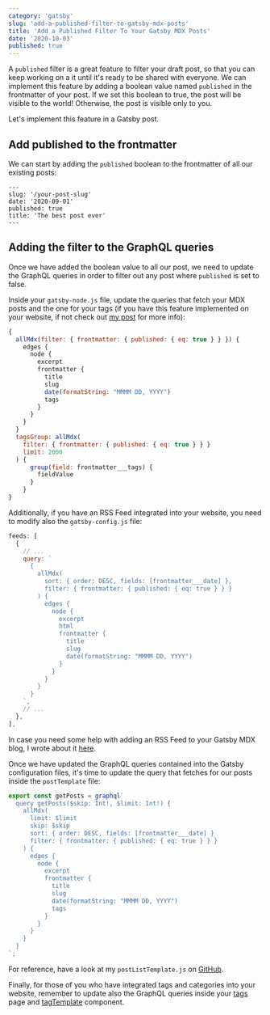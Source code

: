 ```yaml
---
category: 'gatsby'
slug: 'add-a-published-filter-to-gatsby-mdx-posts'
title: 'Add a Published Filter To Your Gatsby MDX Posts'
date: '2020-10-03'
published: true
---
```


A `published` filter is a great feature to filter your draft post, so that you can keep working on a it until it's ready to be shared with everyone.
We can implement this feature by adding a boolean value named `published` in the frontmatter of your post.
If we set this boolean to true, the post will be visible to the world! Otherwise, the post is visible only to you.

Let's implement this feature in a Gatsby post.

## Add published to the frontmatter

We can start by adding the `published` boolean to the frontmatter of all our existing posts:

```mdx
---
slug: '/your-post-slug'
date: '2020-09-01'
published: true
title: 'The best post ever'
---
```

## Adding the filter to the GraphQL queries

Once we have added the boolean value to all our post, we need to update the GraphQL queries in order to filter out any post where `published` is set to false.

Inside your `gatsby-node.js` file, update the queries that fetch your MDX posts and the one for your tags (if you have this feature implemented on your website, if not check out <a href='https://eneaxharja.com/blog/add-tags-and-categories-to-gatsby-mdx-blog' target="_blank" rel="noopener">my post</a> for more info):

```js
{
  allMdx(filter: { frontmatter: { published: { eq: true } } }) {
    edges {
      node {
        excerpt
        frontmatter {
          title
          slug
          date(formatString: "MMMM DD, YYYY")
          tags
        }
      }
    }
  }
  tagsGroup: allMdx(
    filter: { frontmatter: { published: { eq: true } } }
    limit: 2000
  ) {
      group(field: frontmatter___tags) {
        fieldValue
      }
    }
}
```

Additionally, if you have an RSS Feed integrated into your website, you need to modify also the `gatsby-config.js` file:

```js
feeds: [
  {
    // ...
    query: `
      {
        allMdx(
          sort: { order: DESC, fields: [frontmatter___date] },
          filter: { frontmatter: { published: { eq: true } } }
        ) {
          edges {
            node {
              excerpt
              html
              frontmatter {
                title
                slug
                date(formatString: "MMMM DD, YYYY")
              }
            }
          }
        }
      }
    `,
    // ...
  },
],
```

In case you need some help with adding an RSS Feed to your Gatsby MDX blog, I wrote about it <a href='https://eneaxharja.com/blog/add-rss-feed-to-gatsby-mdx-blog' target="_blank" rel="noopener">here</a>.

Once we have updated the GraphQL queries contained into the Gatsby configuration files, it's time to update the query that fetches for our posts inside the `postTemplate` file:

```js
export const getPosts = graphql`
  query getPosts($skip: Int!, $limit: Int!) {
    allMdx(
      limit: $limit
      skip: $skip
      sort: { order: DESC, fields: [frontmatter___date] }
      filter: { frontmatter: { published: { eq: true } } }
    ) {
      edges {
        node {
          excerpt
          frontmatter {
            title
            slug
            date(formatString: "MMMM DD, YYYY")
            tags
          }
        }
      }
    }
  }
`;
```

For reference, have a look at my `postListTemplate.js` on <a href='https://github.com/eneax/eneax.github.io/blob/master/src/templates/postListTemplate.js' target="_blank" rel="noopener">GitHub</a>.

Finally, for those of you who have integrated tags and categories into your website, remember to update also the GraphQL queries inside your <a href='https://github.com/eneax/eneax.github.io/blob/master/src/pages/tags.js' target="_blank" rel="noopener">tags</a> page and <a href='https://github.com/eneax/eneax.github.io/blob/master/src/templates/tagTemplate.js' target="_blank" rel="noopener">tagTemplate</a> component.
